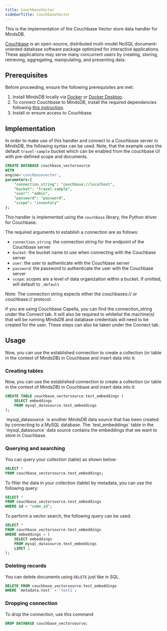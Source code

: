 ```yaml
---
title: CouchbaseVector
sidebarTitle: CouchbaseVector
---
```


This is the implementation of the Couchbase Vector store data handler for MindsDB.

[Couchbase](https://www.couchbase.com/) is an open-source, distributed multi-model NoSQL document-oriented database software package optimized for interactive applications. These applications may serve many concurrent users by creating, storing, retrieving, aggregating, manipulating, and presenting data.

## Prerequisites

Before proceeding, ensure the following prerequisites are met:

1. Install MindsDB locally via [Docker](/setup/self-hosted/docker) or [Docker Desktop](/setup/self-hosted/docker-desktop).
2. To connect Couchbase to MindsDB, install the required dependencies following [this instruction](/setup/self-hosted/docker#install-dependencies).
3. Install or ensure access to Couchbase.

## Implementation

In order to make use of this handler and connect to a Couchbase server in MindsDB, the following syntax can be used. Note, that the example uses the default `travel-sample` bucket which can be enabled from the couchbase UI with pre-defined scope and documents. 

```sql
CREATE DATABASE couchbase_vectorsource
WITH
engine='couchbasevector',
parameters={
    "connection_string": "couchbase://localhost",
    "bucket": "travel-sample",
    "user": "admin",
    "password": "password",
    "scope": "inventory"
};
```

This handler is implemented using the `couchbase` library, the Python driver for Couchbase.

The required arguments to establish a connection are as follows:
* `connection_string`: the connection string for the endpoint of the Couchbase server
* `bucket`: the bucket name to use when connecting with the Couchbase server
* `user`: the user to authenticate with the Couchbase server
* `password`: the password to authenticate the user with the Couchbase server
* `scope`:  scopes are a level of data organization within a bucket. If omitted, will default to `_default`

Note: The connection string expects either the couchbases:// or couchbase:// protocol.

<Tip>
If you are using Couchbase Capella, you can find the connection_string under the Connect tab.
It will also be required to whitelist the machine(s) that will be running MindsDB and database credentials will need to be created for the user. These steps can also be taken under the Connect tab.
</Tip>

## Usage

Now, you can use the established connection to create a collection (or table in the context of MindsDB) in Couchbase and insert data into it:

### Creating tables

Now, you can use the established connection to create a collection (or table in the context of MindsDB) in Couchbase and insert data into it:

```sql
CREATE TABLE couchbase_vectorsource.test_embeddings (
    SELECT embeddings
    FROM mysql_datasource.test_embeddings
);
```

<Note>
`mysql_datasource` is another MindsDB data source that has been created by connecting to a MySQL database. The `test_embeddings` table in the `mysql_datasource` data source contains the embeddings that we want to store in Couchbase.
</Note>

### Querying and searching

You can query your collection (table) as shown below:

```sql
SELECT * 
FROM couchbase_vectorsource.test_embeddings;
```

To filter the data in your collection (table) by metadata, you can use the following query:

```sql
SELECT * 
FROM couchbase_vectorsource.test_embeddings
WHERE id = "some_id";

```

To perform a vector search, the following query can be used:

```sql
SELECT *
FROM couchbase_vectorsource.test_embeddings
WHERE embeddings = (
    SELECT embeddings
    FROM mysql_datasource.test_embeddings
    LIMIT 1
);
```

### Deleting records

You can delete documents using `DELETE` just like in SQL.


```sql
DELETE FROM couchbase_vectorsource.test_embeddings
WHERE `metadata.test` = 'test1';
```

### Dropping connection

To drop the connection, use this command

```sql
DROP DATABASE couchbase_vectorsource;
```
